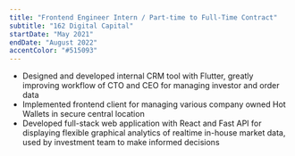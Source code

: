 ```yaml
---
title: "Frontend Engineer Intern / Part-time to Full-Time Contract"
subtitle: "162 Digital Capital"
startDate: "May 2021"
endDate: "August 2022"
accentColor: "#515093"
---
```


* Designed and developed internal CRM tool with Flutter, greatly improving
workflow of CTO and CEO for managing investor and order data
* Implemented frontend client for managing various company owned Hot Wallets in
secure central location
* Developed full-stack web application with React and Fast API for displaying
flexible graphical analytics of realtime in-house market data, used by
investment team to make informed decisions